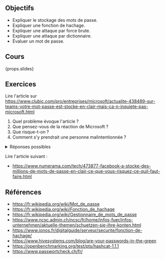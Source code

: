 ## Objectifs

- Expliquer le stockage des mots de passe.
- Expliquer une fonction de hachage.
- Expliquer une attaque par force brute.
- Expliquer une attaque par dictionnaire.
- Évaluer un mot de passe.

## Cours

{props.slides}

## Exercices

Lire l'article sur https://www.clubic.com/pro/entreprises/microsoft/actualite-438489-sur-teams-votre-mot-passe-est-stocke-en-clair-mais-ca-n-inquiete-pas-microsoft.html

1. Quel problème évoque l'article ?
2. Que pensez-vous de la réaction de Microsoft ?
3. Que risque-t-on ?
4. Comment s'y prendrait une personne malintentionnée ?

<details>
<summary>Réponses possibles</summary>

1. Microsoft a stocké des mots de passe en clair sur Teams, ce qui pose un risque de sécurité pour les utilisateurs : quelqu'un qui aurait accès à votre ordinateur pourrait accéder à votre mot de passe et donc à votre compte.
2. Microsoft a minimisé le problème en disant que c'était un problème de sécurité mineur. Pourrait-on lui faire confiance ?
3. De perdre l'accès à son compte Microsoft, si le même mot de passe est utilisé pour d'autres comptes, cela pourrait entraîner une perte d'accès à d'autres services.
4. Elle devrait d'abord accéder à l'ordinateur de la victime, par exemple laissé sans surveillance ou grâce à un accès à distance avec un logiciel malveillant. Ensuite, elle pourrait accéder au mot de passe en clair dans le fichier de configuration de Teams.

</details>

Lire l'article suivant :

- https://www.numerama.com/tech/473877-facebook-a-stocke-des-millions-de-mots-de-passe-en-clair-ce-que-vous-risquez-ce-quil-faut-faire.html

## Références

- https://fr.wikipedia.org/wiki/Mot_de_passe
- https://fr.wikipedia.org/wiki/Fonction_de_hachage
- https://fr.wikipedia.org/wiki/Gestionnaire_de_mots_de_passe
- https://www.ncsc.admin.ch/ncsc/fr/home/infos-fuer/infos-unternehmen/aktuelle-themen/schuetzen-sie-ihre-konten.html
- https://www.ionos.fr/digitalguide/serveur/securite/fonction-de-hachage/
- https://www.hivesystems.com/blog/are-your-passwords-in-the-green
- https://openbenchmarking.org/test/pts/hashcat-1.1.1
- https://www.passwortcheck.ch/fr/
